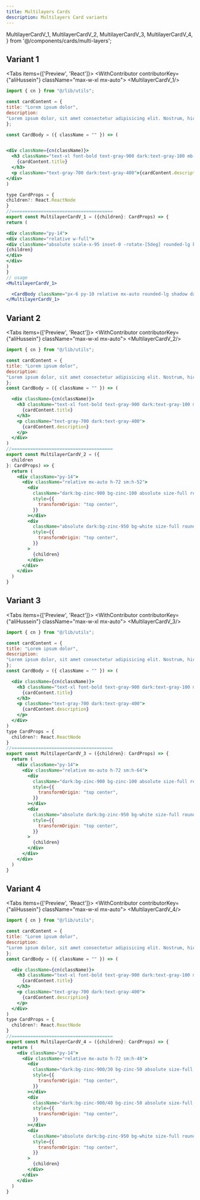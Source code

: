 ```yaml
---
title: Multilayers Cards
description: Multilayers Card variants
---
```


  MultilayerCardV_1,
  MultilayerCardV_2,
  MultilayerCardV_3,
  MultilayerCardV_4,
} from '@/components/cards/multi-layers';

## Variant 1

<Tabs items={['Preview', 'React']}>
  <Tab value="Preview">
  <WithContributor contributorKey={"aliHussein"} className="max-w-xl mx-auto">
    <MultilayerCardV_1/>
  </WithContributor>
  </Tab>
  <Tab value="React">
```jsx
import { cn } from "@/lib/utils";

const cardContent = {
title: "Lorem ipsum dolor",
description:
"Lorem ipsum dolor, sit amet consectetur adipisicing elit. Nostrum, hic ipsum! Qui dicta debitis aliquid quo molestias explicabo iure!",
};

const CardBody = ({ className = "" }) => (


<div className={cn(className)}>
  <h3 className="text-xl font-bold text-gray-900 dark:text-gray-100 mb-1">
    {cardContent.title}
  </h3>
  <p className="text-gray-700 dark:text-gray-400">{cardContent.description}</p>
</div>
)

type CardProps = {
children?: React.ReactNode
}
//======================================
export const MultilayerCardV_1 = ({children}: CardProps) => {
return (

<div className="py-14">
<div className="relative w-full">
<div className="absolute scale-x-95 inset-0 -rotate-[5deg] rounded-lg bg-gray-200 dark:bg-zinc-800 py-10" />
{children}
</div>
</div>
)
}
// usage
<MultilayerCardV_1>

  <CardBody className="px-6 py-10 relative mx-auto rounded-lg shadow dark:bg-zinc-900/90 backdrop-blur-xl" />
</MultilayerCardV_1>
```
</Tab>
</Tabs>

## Variant 2

<Tabs items={['Preview', 'React']}>
  <Tab value="Preview">
    <WithContributor contributorKey={"aliHussein"} className="max-w-xl mx-auto">
      <MultilayerCardV_2/>
  </WithContributor>
  </Tab>
  <Tab value="React">
```jsx
import { cn } from "@/lib/utils";

const cardContent = {
title: "Lorem ipsum dolor",
description:
"Lorem ipsum dolor, sit amet consectetur adipisicing elit. Nostrum, hic ipsum! Qui dicta debitis aliquid quo molestias explicabo iure!",
};
const CardBody = ({ className = "" }) => (

  <div className={cn(className)}>
    <h3 className="text-xl font-bold text-gray-900 dark:text-gray-100 mb-1">
      {cardContent.title}
    </h3>
    <p className="text-gray-700 dark:text-gray-400">
      {cardContent.description}
    </p>
  </div>
)
//======================================
export const MultilayerCardV_2 = ({
  children
}: CardProps) => {
  return (
    <div className="py-14">
      <div className="relative mx-auto h-72 sm:h-52">
        <div
          className="dark:bg-zinc-900 bg-zinc-100 absolute size-full rounded-3xl border border-neutral-200 dark:border-zinc-800 scale-y-[1.15] scale-x-90 -top-4"
          style={{
            transformOrigin: "top center",
          }}
        ></div>
        <div
          className="absolute dark:bg-zinc-950 bg-white size-full rounded-3xl p-2 md:p-4 shadow-[0px_0px_16px_#D4D4D8] border border-neutral-200 dark:border-zinc-800 center dark:shadow-[0px_0px_64px_rgba(39,39,42,0.6)]"
          style={{
            transformOrigin: "top center",
          }}
        >
          {children}
        </div>
      </div>
    </div>
  )
}
```
</Tab>
</Tabs>

## Variant 3

<Tabs items={['Preview', 'React']}>
  <Tab value="Preview">
      <WithContributor contributorKey={"aliHussein"} className="max-w-xl mx-auto">
    <MultilayerCardV_3/>
  </WithContributor>
  </Tab>
  <Tab value="React">
```jsx
import { cn } from "@/lib/utils";

const cardContent = {
title: "Lorem ipsum dolor",
description:
"Lorem ipsum dolor, sit amet consectetur adipisicing elit. Nostrum, hic ipsum! Qui dicta debitis aliquid quo molestias explicabo iure!",
};
const CardBody = ({ className = "" }) => (

  <div className={cn(className)}>
    <h3 className="text-xl font-bold text-gray-900 dark:text-gray-100 mb-1">
      {cardContent.title}
    </h3>
    <p className="text-gray-700 dark:text-gray-400">
      {cardContent.description}
    </p>
  </div>
)
type CardProps = {
  children?: React.ReactNode
}
//======================================
export const MultilayerCardV_3 = ({children}: CardProps) => {
  return (
    <div className="py-14">
      <div className="relative mx-auto h-72 sm:h-64">
        <div
          className="dark:bg-zinc-900 bg-zinc-100 absolute size-full rounded-3xl border border-neutral-200 dark:border-zinc-800 scale-y-[.75] top-6 scale-x-[1.01]"
          style={{
            transformOrigin: "top center",
          }}
        ></div>
        <div
          className="absolute dark:bg-zinc-950 bg-white size-full rounded-3xl p-2 md:p-4 shadow-[0px_0px_16px_#D4D4D8] border border-neutral-200 dark:border-zinc-800 center dark:shadow-[0px_0px_64px_rgba(39,39,42,0.6)] scale-95"
          style={{
            transformOrigin: "top center",
          }}
        >
          {children}
        </div>
      </div>
    </div>
  )
}
```
</Tab>
</Tabs>

## Variant 4

<Tabs items={['Preview', 'React']}>
  <Tab value="Preview">
      <WithContributor contributorKey={"aliHussein"} className="max-w-xl mx-auto">
    <MultilayerCardV_4/>
  </WithContributor>
  </Tab>
  <Tab value="React">
```jsx
import { cn } from "@/lib/utils";

const cardContent = {
title: "Lorem ipsum dolor",
description:
"Lorem ipsum dolor, sit amet consectetur adipisicing elit. Nostrum, hic ipsum! Qui dicta debitis aliquid quo molestias explicabo iure!",
};
const CardBody = ({ className = "" }) => (

  <div className={cn(className)}>
    <h3 className="text-xl font-bold text-gray-900 dark:text-gray-100 mb-1">
      {cardContent.title}
    </h3>
    <p className="text-gray-700 dark:text-gray-400">
      {cardContent.description}
    </p>
  </div>
)
type CardProps = {
  children?: React.ReactNode
}
//======================================
export const MultilayerCardV_4 = ({children}: CardProps) => {
  return (
    <div className="py-14">
      <div className="relative mx-auto h-72 sm:h-48">
        <div
          className="dark:bg-zinc-900/30 bg-zinc-50 absolute size-full rounded-3xl border border-neutral-200 dark:border-zinc-800 scale-[0.95] -top-6"
          style={{
            transformOrigin: "top center",
          }}
        ></div>
        <div
          className="dark:bg-zinc-900/40 bg-zinc-50 absolute size-full rounded-3xl border border-neutral-200 dark:border-zinc-800 scale-[0.97] -top-3"
          style={{
            transformOrigin: "top center",
          }}
        ></div>
        <div
          className="absolute dark:bg-zinc-950 bg-white size-full rounded-3xl p-2 md:p-4 shadow-xl border border-neutral-200 dark:border-zinc-800 shadow-black/[0.1] dark:shadow-white/[0.02] center"
          style={{
            transformOrigin: "top center",
          }}
        >
          {children}
        </div>
      </div>
    </div>
  )
}
```
</Tab>
</Tabs>
